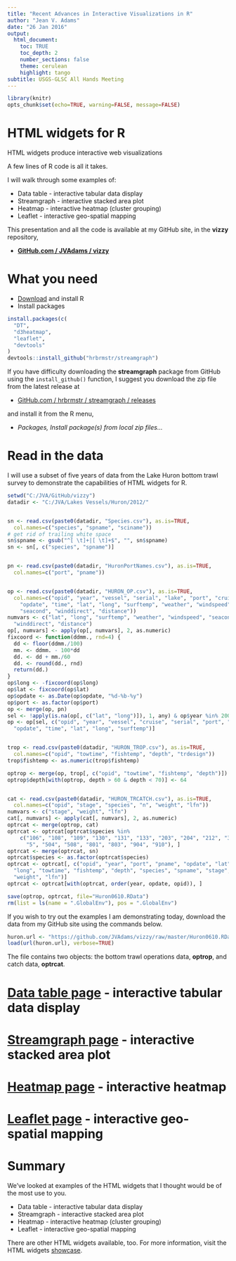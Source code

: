 ```yaml
---
title: "Recent Advances in Interactive Visualizations in R"
author: "Jean V. Adams"
date: "26 Jan 2016"
output:
  html_document:
    toc: TRUE
    toc_depth: 2
    number_sections: false
    theme: cerulean
    highlight: tango
subtitle: USGS-GLSC All Hands Meeting
---
```


```r
library(knitr) 
opts_chunk$set(echo=TRUE, warning=FALSE, message=FALSE)
```



# HTML widgets for R

HTML widgets produce interactive web visualizations

A few lines of R code is all it takes. 

I will walk through some examples of:

* Data table - interactive tabular data display   
* Streamgraph - interactive stacked area plot
* Heatmap - interactive heatmap (cluster grouping)  
* Leaflet - interactive geo-spatial mapping  

This presentation and all the code is available at my GitHub site, in the **vizzy** repository,

 * [**GitHub.com / JVAdams / vizzy**](https://github.com/JVAdams/vizzy)



# What you need

* [Download](https://cran.r-project.org/bin/windows/base/R-3.2.3-win.exe) and install R
* Install packages

```r
install.packages(c(
  "DT",
  "d3heatmap",
  "leaflet",
  "devtools"
)
devtools::install_github("hrbrmstr/streamgraph")
```

If you have difficulty downloading the **streamgraph** package from GitHub using the `install_github()` function, I suggest you download the zip file from the latest release at 

* [GitHub.com / hrbrmstr / streamgraph / releases](https://github.com/hrbrmstr/streamgraph/releases)

and install it from the R menu, 

* *Packages, Install package(s) from local zip files...*



# Read in the data

I will use a subset of five years of data from the Lake Huron bottom trawl survey to demonstrate the capabilities of HTML widgets for R.

```r
setwd("C:/JVA/GitHub/vizzy")
datadir <- "C:/JVA/Lakes Vessels/Huron/2012/"


sn <- read.csv(paste0(datadir, "Species.csv"), as.is=TRUE, 
  col.names=c("species", "spname", "sciname"))
# get rid of trailing white space
sn$spname <- gsub("^[ \t]+|[ \t]+$", "", sn$spname)
sn <- sn[, c("species", "spname")]


pn <- read.csv(paste0(datadir, "HuronPortNames.csv"), as.is=TRUE, 
  col.names=c("port", "pname"))


op <- read.csv(paste0(datadir, "HURON_OP.csv"), as.is=TRUE, 
  col.names=c("opid", "year", "vessel", "serial", "lake", "port", "cruise", 
    "opdate", "time", "lat", "long", "surftemp", "weather", "windspeed", 
    "seacond", "winddirect", "distance"))
numvars <- c("lat", "long", "surftemp", "weather", "windspeed", "seacond", 
  "winddirect", "distance")
op[, numvars] <- apply(op[, numvars], 2, as.numeric)
fixcoord <- function(ddmm., rnd=4) {
  dd <- floor(ddmm./100)
  mm. <- ddmm. - 100*dd
  dd. <- dd + mm./60
  dd. <- round(dd., rnd)
  return(dd.)
}
op$long <- -fixcoord(op$long)
op$lat <- fixcoord(op$lat)
op$opdate <- as.Date(op$opdate, "%d-%b-%y")
op$port <- as.factor(op$port)
op <- merge(op, pn)
sel <- !apply(is.na(op[, c("lat", "long")]), 1, any) & op$year %in% 2006:2010
op <- op[sel, c("opid", "year", "vessel", "cruise", "serial", "port", "pname", 
  "opdate", "time", "lat", "long", "surftemp")]


trop <- read.csv(paste0(datadir, "HURON_TROP.csv"), as.is=TRUE, 
  col.names=c("opid", "towtime", "fishtemp", "depth", "trdesign"))
trop$fishtemp <- as.numeric(trop$fishtemp)

optrop <- merge(op, trop[, c("opid", "towtime", "fishtemp", "depth")])
optrop$depth[with(optrop, depth > 60 & depth < 70)] <- 64


cat <- read.csv(paste0(datadir, "HURON_TRCATCH.csv"), as.is=TRUE, 
  col.names=c("opid", "stage", "species", "n", "weight", "lfn"))
numvars <- c("stage", "weight", "lfn")
cat[, numvars] <- apply(cat[, numvars], 2, as.numeric)
optrcat <- merge(optrop, cat)
optrcat <- optrcat[optrcat$species %in% 
    c("106", "108", "109", "130", "131", "133", "203", "204", "212", "307", 
      "5", "504", "508", "801", "803", "904", "910"), ]
optrcat <- merge(optrcat, sn)
optrcat$species <- as.factor(optrcat$species)
optrcat <- optrcat[, c("opid", "year", "port", "pname", "opdate", "lat", 
  "long", "towtime", "fishtemp", "depth", "species", "spname", "stage", "n", 
  "weight", "lfn")]
optrcat <- optrcat[with(optrcat, order(year, opdate, opid)), ]

save(optrop, optrcat, file="Huron0610.RData")
rm(list = ls(name = ".GlobalEnv"), pos = ".GlobalEnv")
```

If you wish to try out the examples I am demonstrating today, download the data from my GitHub site using the commands below.  

```r
huron.url <- "https://github.com/JVAdams/vizzy/raw/master/Huron0610.RData"
load(url(huron.url), verbose=TRUE)
```

The file contains two objects: the bottom trawl operations data, **optrop**, and catch data, **optrcat**.



# [Data table page](https://rawgit.com/JVAdams/vizzy/master/VisDataTable.html) - interactive tabular data display

# [Streamgraph page](https://rawgit.com/JVAdams/vizzy/master/VisStreamGraph.html) - interactive stacked area plot

# [Heatmap page](https://rawgit.com/JVAdams/vizzy/master/VisHeatMap.html) - interactive heatmap

# [Leaflet page](https://rawgit.com/JVAdams/vizzy/master/VisLeaflet.html) - interactive geo-spatial mapping



# Summary

We've looked at examples of the HTML widgets that I thought would be of the most use to you.

* Data table - interactive tabular data display   
* Streamgraph - interactive stacked area plot
* Heatmap - interactive heatmap (cluster grouping)  
* Leaflet - interactive geo-spatial mapping  

There are other HTML widgets available, too.  For more information, visit the HTML widgets [showcase](http://www.htmlwidgets.org/showcase_leaflet.html).
